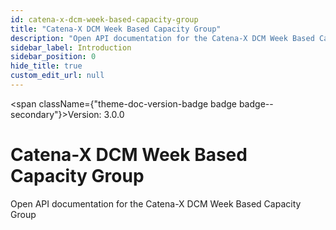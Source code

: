 ```yaml
---
id: catena-x-dcm-week-based-capacity-group
title: "Catena-X DCM Week Based Capacity Group"
description: "Open API documentation for the Catena-X DCM Week Based Capacity Group"
sidebar_label: Introduction
sidebar_position: 0
hide_title: true
custom_edit_url: null
---
```



<span className={"theme-doc-version-badge badge badge--secondary"}>Version: 3.0.0</span>

# Catena-X DCM Week Based Capacity Group



Open API documentation for the Catena-X DCM Week Based Capacity Group


      